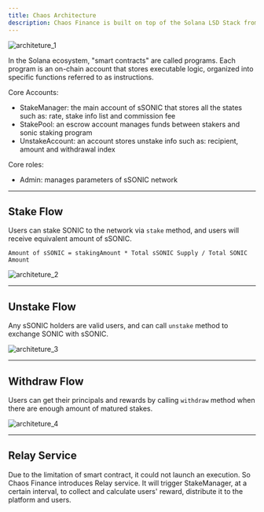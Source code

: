 ```yaml
---
title: Chaos Architecture
description: Chaos Finance is built on top of the Solana LSD Stack from StaFi’s AI-powered LSaaS.
---
```


![architeture_1](/docs/architecture_1.webp)


In the Solana ecosystem, "smart contracts" are called programs. Each program is an on-chain account that stores executable logic, organized into specific functions referred to as instructions.

Core Accounts:

- StakeManager: the main account of sSONIC that stores all the states such as: rate, stake info list and commission fee
- StakePool: an escrow account manages funds between stakers and sonic staking program
- UnstakeAccount: an account stores unstake info such as: recipient, amount and withdrawal index

Core roles:

- Admin: manages parameters of sSONIC network

---

## Stake Flow

Users can stake SONIC to the network via `stake` method, and users will receive equivalent amount of sSONIC.

`Amount of sSONIC = stakingAmount * Total sSONIC Supply / Total SONIC Amount`

![architeture_2](/docs/architecture_2.webp)

---

## Unstake Flow

Any sSONIC holders are valid users, and can call `unstake` method to exchange SONIC with sSONIC.

![architeture_3](/docs/architecture_3.webp)

---

## Withdraw Flow

Users can get their principals and rewards by calling `withdraw` method when there are enough amount of matured stakes.

![architeture_4](/docs/architecture_4.webp)

---

## Relay Service

Due to the limitation of smart contract, it could not launch an execution. So Chaos Finance introduces Relay service. It will trigger StakeManager, at a certain interval, to collect and calculate users' reward, distribute it to the platform and users.

